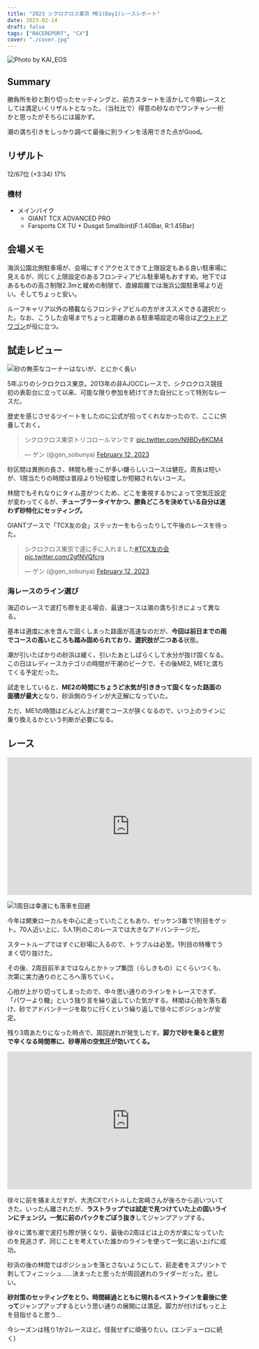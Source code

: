 ```yaml
---
title: "2023 シクロクロス東京 ME1(Day1)レースレポート"
date: 2023-02-14
draft: false
tags: ["RACEREPORT", "CX"]
cover: "./cover.jpg"
---
```


![Photo by KAI_EOS](./cover.jpg)

## Summary

勝負所を砂と割り切ったセッティングと、前方スタートを活かして今期レースとしては満足いくリザルトとなった。（当社比で）得意の砂なのでワンチャン一桁かと思ったがそちらには届かず。

潮の満ち引きをしっかり調べて最後に別ラインを活用できた点がGood。

## リザルト

12/67位 (+3:34) 17%

### 機材

- メインバイク
  - GIANT TCX ADVANCED PRO
  - Farsports CX TU + Dusgat Smallbird(F:1.40Bar, R:1.45Bar)

## 会場メモ

海浜公園北側駐車場が、会場にすぐアクセスできて上限設定もある良い駐車場に見えるが、同じく上限設定のあるフロンティアビル駐車場もおすすめ。地下ではあるものの高さ制限2.3mと緩めの制限で、直線距離では海浜公園駐車場より近い。そしてちょっと安い。

ルーフキャリア以外の積載ならフロンティアビルの方がオススメできる選択だった。なお、こうした会場までちょっと距離のある駐車場設定の場合は[アウトドアワゴン](https://amzn.to/3IjtDIS)が役に立つ。

<Amzn asin="B00SLO7VTA" />

## 試走レビュー

![砂の無茶なコーナーはないが、とにかく長い](./CXT2023_OfficialMap_v2.2.jpg)

5年ぶりのシクロクロス東京。2013年の非AJOCCレースで、シクロクロス競技初の表彰台に立って以来、可能な限り参加を続けてきた自分にとって特別なレースだ。

歴史を感じさせるツイートをしたのに公式が拾ってくれなかったので、ここに供養しておく。

<blockquote class="twitter-tweet"><p lang="ja" dir="ltr">シクロクロス東京トリコロールマンです <a href="https://t.co/N9BDy8KCM4">pic.twitter.com/N9BDy8KCM4</a></p>&mdash; ゲン (@gen_sobunya) <a href="https://twitter.com/gen_sobunya/status/1624560327122907136?ref_src=twsrc%5Etfw">February 12, 2023</a></blockquote>

砂区間は異例の長さ、林間も根っこが多い嫌らしいコースは健在。周長は短いが、1周当たりの時間は普段より1分程度しか短縮されないコース。

林間でもそれなりにタイム差がつくため、どこを重視するかによって空気圧設定が変わってくるが、**チューブラータイヤかつ、勝負どころを決めている自分は迷わず砂特化にセッティング。**

GIANTブースで「TCX友の会」ステッカーをもらったりして午後のレースを待った。

<blockquote class="twitter-tweet"><p lang="ja" dir="ltr">シクロクロス東京で遂に手に入れました<a href="https://twitter.com/hashtag/TCX%E5%8F%8B%E3%81%AE%E4%BC%9A?src=hash&amp;ref_src=twsrc%5Etfw">#TCX友の会</a> <a href="https://t.co/2gfNVQfcrg">pic.twitter.com/2gfNVQfcrg</a></p>&mdash; ゲン (@gen_sobunya) <a href="https://twitter.com/gen_sobunya/status/1624920470796795907?ref_src=twsrc%5Etfw">February 12, 2023</a></blockquote>

### 海レースのライン選び

海辺のレースで波打ち際を走る場合、最速コースは潮の満ち引きによって異なる。

基本は適度に水を含んで固くしまった路面が高速なのだが、**今回は前日までの雨でコースの高いところも踏み固められており、選択肢が二つある**状態。

潮が引いたばかりの砂浜は緩く、引いたあとしばらくして水分が抜け固くなる。この日はレディースカテゴリの時間が干潮のピークで、その後ME2, ME1と満ちてくる予定だった。

試走をしていると、**ME2の時間にちょうど水気が引ききって固くなった路面の面積が最大**となり、砂浜側のラインが大正解になっていた。

ただ、ME1の時間はどんどん上げ潮でコースが狭くなるので、いつ上のラインに乗り換えるかという判断が必要になる。

## レース

<iframe width="560" height="315" src="https://www.youtube.com/embed/drJPELD1q0g" title="YouTube video player" frameborder="0" allow="accelerometer; autoplay; clipboard-write; encrypted-media; gyroscope; picture-in-picture; web-share" allowfullscreen></iframe>

![1周目は幸運にも落車を回避](./1stlap.jpg)

今年は関東ローカルを中心に走っていたこともあり、ゼッケン3番で1列目をゲット。70人近い上に、5人1列のこのレースでは大きなアドバンテージだ。

スタートループではすぐに砂場に入るので、トラブルは必至。1列目の特権でうまく切り抜けた。

その後、2周目前半まではなんとかトップ集団（らしきもの）にくらいつくも、次第に実力通りのところへ落ちていく。

心拍が上がり切ってしまったので、中々思い通りのラインをトレースできず、「パワーより轍」という独り言を繰り返していた気がする。林間は心拍を落ち着け、砂でアドバンテージを取りに行くという繰り返しで徐々にポジションが安定。

残り3周あたりになった時点で、周回遅れが発生しだす。**脚力で砂を乗ると疲労で辛くなる時間帯に、砂専用の空気圧が効いてくる。**

<iframe width="560" height="315" src="https://www.youtube.com/embed/drJPELD1q0g?start=3357" title="YouTube video player" frameborder="0" allow="accelerometer; autoplay; clipboard-write; encrypted-media; gyroscope; picture-in-picture; web-share" allowfullscreen></iframe>

徐々に前を捕まえだすが、大洗CXでバトルした宮崎さんが後ろから追いついてきた。いったん離されたが、**ラストラップでは試走で見つけていた上の固いラインにチェンジ。一気に前のパックをごぼう抜き**してジャンプアップする。

徐々に満ち潮で波打ち際が狭くなり、最後の2周ほどは上の方が楽になっていたのを見逃さず、同じことを考えていた誰かのラインを使って一気に追い上げに成功。

砂浜の後の林間ではポジションを落とさないようにして、前走者をスプリントで刺してフィニッシュ……決まったと思ったが周回遅れのライダーだった。悲しい。

**砂対策のセッティングをとり、時間経過とともに現れるベストラインを最後に使って**ジャンプアップするという思い通りの展開には満足。脚力が付けばもっと上を目指せると思う…

今シーズンは残り1か2レースほど。怪我せずに頑張りたい。(エンデューロに続く)

